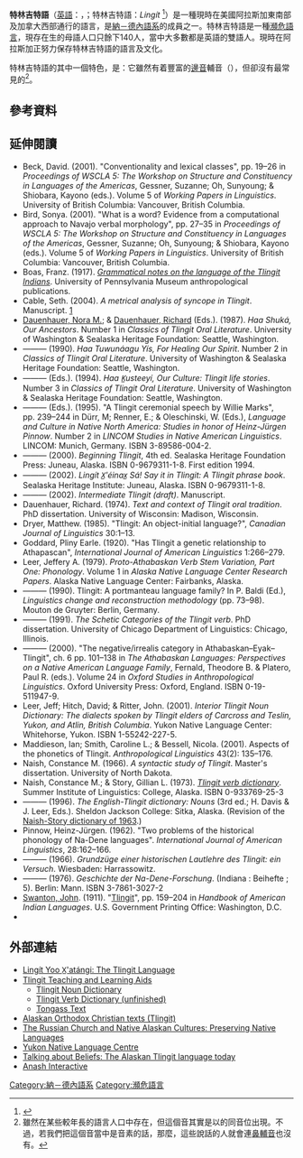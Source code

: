 {{Link style|time=2020-06-16T09:32:05+00:00}}
{{noteTA
|1=zh-hans:’;zh-hant:’;
}}
{{Infobox Language
|name=特林吉特語
|nativename=Tlingit <br />Lingít
|pronunciation=/ɬɪŋkɪ́t/
|familycolor=Dené-Yeniseian
|fam1=[[德內-葉尼塞語門|德內-葉尼塞語門]]
|fam2=[[納-德內語系|納-德內語系]]
|states=[[美國|美國]]、[[加拿大|加拿大]]
|region=[[阿拉斯加|阿拉斯加]]、[[卑斯省|卑斯省]]、[[育空|育空]]、[[華盛頓州|華盛頓州]]
|speakers=845 (Krauss 1995)
|script=[[拉丁字母|拉丁字母]]（[[:en:Tlingit_alphabet|特林吉特字母]]）
| nation = {{flag|Alaska}}<ref>{{cite web|url=https://www.npr.org/sections/thetwo-way/2014/04/21/305688602/alaska-oks-bill-making-native-languages-official|title=Alaska OKs Bill Making Native Languages Official|website=npr.org|access-date=2019-06-16|archive-date=2015-05-06|archive-url=https://web.archive.org/web/20150506105620/http://www.npr.org/blogs/thetwo-way/2014/04/21/305688602/alaska-oks-bill-making-native-languages-official|dead-url=no}}</ref>
|iso2=tli|iso3=tli
|vitality=c
}}

'''特林吉特語'''（[[英語|英語]]：{{lang|en|Tlingit language}}，{{pronEng|ˈklɪŋkɪt}}；特林吉特語：''Lingít'' {{IPA2|ɬɪŋkɪ́t}}<ref name=Maddieson_et_al._2001>{{cite journal|author=Maddieson, Ian; Smith, Caroline L.; & Bessell, Nicola.|year=2001|title=Aspects of the phonetics of Tlingit|journal=''Anthropological Linguistics'' |volume=43|issue=2|pages=135–176}}</ref>）是一種現時在美國阿拉斯加東南部及加拿大西部通行的語言，是[[納－德內語系|納－德內語系]]的成員之一。特林吉特語是一種[[瀕危語言|瀕危語言]]，現存在生的母語人口只餘下140人，當中大多數都是英語的雙語人。現時在阿拉斯加正努力保存特林吉特語的語言及文化。

特林吉特語的其中一個特色，是：它雖然有着豐富的[[邊音|邊音]]輔音（{{IPA|/tɬ, tɬʰ, tɬ', ɬ, ɬ'/}}），但卻沒有最常見的{{IPA|/l/}}<ref>雖然{{IPA|[l]}}在某些較年長的語言人口中存在，但這個音其實是以{{IPA|/n/}}的同音位出現。不過，若我們把這個音當中是{{IPA|/l/}}音素的話，那麼，這些說話的人就會連[[鼻輔音|鼻輔音]]也沒有。</ref>。

== 參考資料 ==
{{reflist}}

==延伸閱讀==
{{refbegin|2}}
* Beck, David. (2001). "Conventionality and lexical classes", pp. 19–26 in ''Proceedings of WSCLA 5: The Workshop on Structure and Constituency in Languages of the Americas'', Gessner, Suzanne; Oh, Sunyoung; & Shiobara, Kayono (eds.). Volume 5 of ''Working Papers in Linguistics''. University of British Columbia: Vancouver, British Columbia.
* Bird, Sonya. (2001). "What is a word? Evidence from a computational approach to Navajo verbal morphology", pp. 27–35 in ''Proceedings of WSCLA 5: The Workshop on Structure and Constituency in Languages of the Americas'', Gessner, Suzanne; Oh, Sunyoung; & Shiobara, Kayono (eds.). Volume 5 of ''Working Papers in Linguistics''. University of British Columbia: Vancouver, British Columbia.
* Boas, Franz. (1917). ''[https://archive.org/details/cu31924027108970 Grammatical notes on the language of the Tlingit Indians]''. University of Pennsylvania Museum anthropological publications.
* Cable, Seth. (2004). ''A metrical analysis of syncope in Tlingit''. Manuscript. [http://web.mit.edu/scable/www/work/papers/Tlingit-Syncope-11-21.pdf]
* [[Nora_Marks_Dauenhauer|Dauenhauer, Nora M.]]; & [[Richard_Dauenhauer|Dauenhauer, Richard]] (Eds.). (1987). ''Haa Shuká, Our Ancestors''. Number 1 in ''Classics of Tlingit Oral Literature''. University of Washington & Sealaska Heritage Foundation: Seattle, Washington.
* ——— (1990). ''Haa Tuwunáagu Yís, For Healing Our Spirit''. Number 2 in ''Classics of Tlingit Oral Literature''. University of Washington & Sealaska Heritage Foundation: Seattle, Washington.
* ——— (Eds.). (1994). ''Haa K̲usteeyí, Our Culture: Tlingit life stories''. Number 3 in ''Classics of Tlingit Oral Literature''. University of Washington & Sealaska Heritage Foundation: Seattle, Washington.
* ——— (Eds.). (1995). "A Tlingit ceremonial speech by Willie Marks", pp. 239–244 in Dürr, M; Renner, E.; & Oleschinski, W. (Eds.), ''Language and Culture in Native North America: Studies in honor of Heinz-Jürgen Pinnow''. Number 2 in ''LINCOM Studies in Native American Linguistics''. LINCOM: Munich, Germany. ISBN 3-89586-004-2.
* ——— (2000). ''Beginning Tlingit'', 4th ed. Sealaska Heritage Foundation Press: Juneau, Alaska. ISBN 0-9679311-1-8. First edition 1994.
* ——— (2002). ''Lingít X̲'éinax̲ Sá! Say it in Tlingit: A Tlingit phrase book''. Sealaska Heritage Institute: Juneau, Alaska. ISBN 0-9679311-1-8.
* ——— (2002). ''Intermediate Tlingit (draft)''. Manuscript.
* Dauenhauer, Richard. (1974). ''Text and context of Tlingit oral tradition''. PhD dissertation. University of Wisconsin: Madison, Wisconsin.
* Dryer, Matthew. (1985). "Tlingit: An object-initial language?", ''Canadian Journal of Linguistics'' 30:1–13.
* Goddard, Pliny Earle. (1920). "Has Tlingit a genetic relationship to Athapascan", ''International Journal of American Linguistics'' 1:266–279.
* Leer, Jeffery A. (1979). ''Proto-Athabaskan Verb Stem Variation, Part One: Phonology''. Volume 1 in ''Alaska Native Language Center Research Papers''. Alaska Native Language Center: Fairbanks, Alaska.
* ——— (1990). Tlingit: A portmanteau language family? In P. Baldi (Ed.), ''Linguistics change and reconstruction methodology'' (pp. 73–98). Mouton de Gruyter: Berlin, Germany.
* ——— (1991). ''The Schetic Categories of the Tlingit verb''.  PhD dissertation. University of Chicago Department of Linguistics: Chicago, Illinois.
* ——— (2000). "The negative/irrealis category in Athabaskan–Eyak–Tlingit", ch. 6 pp. 101–138 in ''The Athabaskan Languages: Perspectives on a Native American Language Family'', Fernald, Theodore B. & Platero, Paul R. (eds.). Volume 24 in ''Oxford Studies in Anthropological Linguistics''. Oxford University Press: Oxford, England. ISBN 0-19-511947-9.
* Leer, Jeff; Hitch, David; & Ritter, John. (2001). ''Interior Tlingit Noun Dictionary: The dialects spoken by Tlingit elders of Carcross and Teslin, Yukon, and Atlin, British Columbia''. Yukon Native Language Center: Whitehorse, Yukon. ISBN 1-55242-227-5.
* Maddieson, Ian; Smith, Caroline L.; & Bessell, Nicola. (2001). Aspects of the phonetics of Tlingit. ''Anthropological Linguistics'' 43(2): 135–176.
* Naish, Constance M. (1966). ''A syntactic study of Tlingit''. Master's dissertation. University of North Dakota.
* Naish, Constance M.; & Story, Gillian L. (1973). ''[https://archive.org/details/rosettaproject_tli_morsyn-1 Tlingit verb dictionary]''. Summer Institute of Linguistics: College, Alaska. ISBN 0-933769-25-3
* ——— (1996). ''The English-Tlingit dictionary: Nouns'' (3rd ed.; H. Davis & J. Leer, Eds.). Sheldon Jackson College: Sitka, Alaska. (Revision of the [https://archive.org/details/rosettaproject_tli_number-1 Naish-Story dictionary of 1963].)
* Pinnow, Heinz-Jürgen. (1962). "Two problems of the historical phonology of Na-Dene languages". ''International Journal of American Linguistics'', 28:162–166.
* ——— (1966). ''Grundzüge einer historischen Lautlehre des Tlingit: ein Versuch''. Wiesbaden: Harrassowitz.
* ——— (1976). ''Geschichte der Na-Dene-Forschung''. (Indiana : Beihefte ; 5). Berlin: Mann. ISBN 3-7861-3027-2
* [[John_Swanton|Swanton, John]]. (1911). "[https://archive.org/stream/tlingitmythstexts00swanrich Tlingit]", pp. 159–204 in ''Handbook of American Indian Languages''. U.S. Government Printing Office: Washington, D.C.
* {{cite book|last1=Swanton|first1=John Reed|title=Tlingit myths and texts|url=https://archive.org/details/tlingitmythsand00unkngoog|accessdate=26 August 2012|year=1909|publisher=Govt. Printing Office}}
{{refend}}

== 外部連結 ==
{{incubator|code=tli}}
* [https://web.archive.org/web/20180307170008/http://www.tlingitlanguage.org/ Lingít Yoo X̲'atángi: The Tlingit Language]
* [https://web.archive.org/web/20190720024929/http://www.alaskool.org/language/indexing/tlingindex.htm Tlingit Teaching and Learning Aids]
** [https://web.archive.org/web/20080517115917/http://www.alaskool.org/language/dictionaries/akn/dictionary.asp Tlingit Noun Dictionary]
** [https://web.archive.org/web/20190820002809/http://www.alaskool.org/language/dictionaries/akn/tlingit/information/Index_Verb.html Tlingit Verb Dictionary (unfinished)]
** [https://web.archive.org/web/20190725191527/http://www.alaskool.org/native_ed/literature/TongassTexts/Intro_TT.htm Tongass Text]
* [http://www.asna.ca/alaska Alaskan Orthodox Christian texts (Tlingit)] {{Wayback|url=http://www.asna.ca/alaska |date=20150508014050 }}
* [http://www.loc.gov/exhibits/russian/russch8.html The Russian Church and Native Alaskan Cultures: Preserving Native Languages] {{Wayback|url=http://www.loc.gov/exhibits/russian/russch8.html |date=20201002161146 }}
* [https://web.archive.org/web/20200129220959/http://www.ynlc.ca/ Yukon Native Language Centre]
* [https://web.archive.org/web/20060117194706/http://home.bluemarble.net/~langmin/miniatures/tlingit.htm Talking about Beliefs: The Alaskan Tlingit language today]
* [https://web.archive.org/web/20080330034434/http://anashinteractive.com/ Anash Interactive]

{{tsl|en|Template:Languages of Alaska}}
{{tsl|en|Template:Languages of Yukon}}
{{Languages of Canada}}

[[Category:納－德內語系|Category:納－德內語系]]
[[Category:瀕危語言|Category:瀕危語言]]